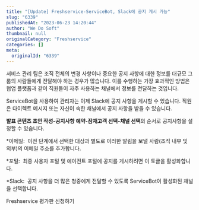 ```yaml
---
title: "[Update] Freshservice-ServiceBot, Slack에 공지 게시 가능"
slug: "6339"
publishedAt: "2023-06-23 14:20:44"
author: "We Do Soft"
thumbnail: null
originalCategory: "Freshservice"
categories: []
meta:
  originalId: "6339"
---
```


서비스 관리 팀은 조직 전체의 변경 사항이나 중요한 공지 사항에 대한 정보를 대규모 그룹의 사람들에게 전달해야 하는 경우가 많습니다. 이를 수행하는 가장 효과적인 방법은 협업 플랫폼과 같이 직원들이 자주 사용하는 채널에서 정보를 전달하는 것입니다. 

ServiceBot을 사용하여 관리자는 이제 Slack에 공지 사항을 게시할 수 있습니다. 직원은 다이렉트 메시지 또는 자신이 속한 채널에서 공지 사항을 받을 수 있습니다.

**발표 콘텐츠 초안 작성-공지사항 예약-잠재고객 선택-채널 선택**의 순서로 공지사항을 설정할 수 있습니다.

*이메일:  이전 단계에서 선택한 대상과 별도로 이러한 알림을 보낼 사람(조직 내부 및 외부)의 이메일 주소를 추가합니다.

*포털:  최종 사용자 포털 및 에이전트 포털에 공지를 게시하려면 이 토글을 활성화합니다.

*Slack:  공지 사항을 더 많은 청중에게 전달할 수 있도록 ServiceBot이 활성화된 채널을 선택합니다.

Freshservice 평가판 신청하기
